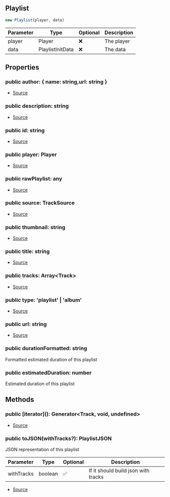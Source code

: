 ## Playlist

```typescript
new Playlist(player, data)
```
| Parameter | Type | Optional | Description |
| ----------- | ----------- | ----------- | ----------- |
| player | Player | ❌ | The player |
| data | PlaylistInitData | ❌ | The data |

## Properties
### public  author: \{ name: string,url: string }
- [Source](https://github.com/Androz2091/discord-player/blob/827d536/packages/discord-player/src/Structures/Playlist.ts#L14)
### public  description: string
- [Source](https://github.com/Androz2091/discord-player/blob/827d536/packages/discord-player/src/Structures/Playlist.ts#L10)
### public  id: string
- [Source](https://github.com/Androz2091/discord-player/blob/827d536/packages/discord-player/src/Structures/Playlist.ts#L18)
### public  player: Player
- [Source](https://github.com/Androz2091/discord-player/blob/827d536/packages/discord-player/src/Structures/Playlist.ts#L7)
### public  rawPlaylist: any
- [Source](https://github.com/Androz2091/discord-player/blob/827d536/packages/discord-player/src/Structures/Playlist.ts#L20)
### public  source: TrackSource
- [Source](https://github.com/Androz2091/discord-player/blob/827d536/packages/discord-player/src/Structures/Playlist.ts#L13)
### public  thumbnail: string
- [Source](https://github.com/Androz2091/discord-player/blob/827d536/packages/discord-player/src/Structures/Playlist.ts#L11)
### public  title: string
- [Source](https://github.com/Androz2091/discord-player/blob/827d536/packages/discord-player/src/Structures/Playlist.ts#L9)
### public  tracks: Array\<Track>
- [Source](https://github.com/Androz2091/discord-player/blob/827d536/packages/discord-player/src/Structures/Playlist.ts#L8)
### public  type: 'playlist' \| 'album'
- [Source](https://github.com/Androz2091/discord-player/blob/827d536/packages/discord-player/src/Structures/Playlist.ts#L12)
### public  url: string
- [Source](https://github.com/Androz2091/discord-player/blob/827d536/packages/discord-player/src/Structures/Playlist.ts#L19)
### public  durationFormatted: string
Formatted estimated duration of this playlist
### public  estimatedDuration: number
Estimated duration of this playlist
## Methods
### public  \[iterator](): Generator\<Track, void, undefined>
- [Source](https://github.com/Androz2091/discord-player/blob/827d536/packages/discord-player/src/Structures/Playlist.ts#L111)
### public  toJSON(withTracks?): PlaylistJSON
JSON representation of this playlist




| Parameter | Type | Optional | Description |
| ----------- | ----------- | ----------- | ----------- |
| withTracks | boolean | ✅ | If it should build json with tracks |


- [Source](https://github.com/Androz2091/discord-player/blob/827d536/packages/discord-player/src/Structures/Playlist.ts#L134)